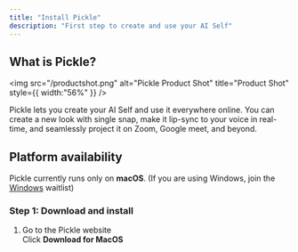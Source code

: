 ```yaml
---
title: "Install Pickle"
description: "First step to create and use your AI Self"
---
```


## What is Pickle?

<img
  src="/productshot.png"
  alt="Pickle Product Shot"
  title="Product Shot"
  style={{ width:"56%" }}
/>

Pickle lets you create your AI Self and use it everywhere online. You can create a new look with single snap, make it lip-sync to your voice in real-time, and seamlessly project it on Zoom, Google meet, and beyond.

## Platform availability

Pickle currently runs only on **macOS**. (If you are using Windows, join the [Windows](https://tally.so/r/wQWQq8) waitlist)

### Step 1: Download and install

1. Go to the Pickle website\
   Click **Download for MacOS**